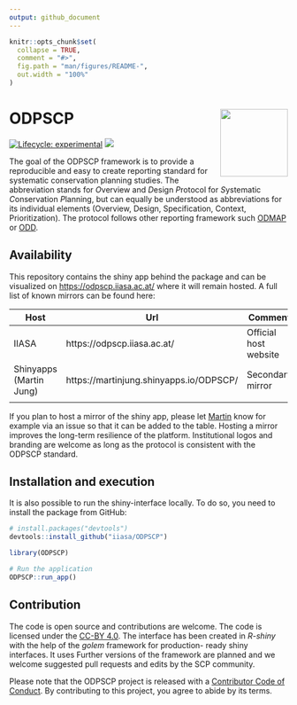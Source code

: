 ```yaml
---
output: github_document
---
```


<!-- README.md is generated from README.Rmd. Please edit that file -->

```r
knitr::opts_chunk$set(
  collapse = TRUE,
  comment = "#>",
  fig.path = "man/figures/README-",
  out.width = "100%"
)
```

# ODPSCP <img src="man/figures/logo.png" align="right" height="122"/>

<!-- badges: start -->

[![Lifecycle: experimental](https://img.shields.io/badge/lifecycle-experimental-orange.svg)](https://lifecycle.r-lib.org/articles/stages.html#experimental)
[![](https://img.shields.io/badge/Shiny-shinyapps.io-447099"?style=flat&labelColor=white&logo=Posit&logoColor=447099")](https://martinjung.shinyapps.io/ODPSCP/)

<!-- badges: end -->

The goal of the ODPSCP framework is to provide a reproducible and easy to create reporting standard for systematic conservation planning studies. The abbreviation stands for *O*verview and *D*esign *P*rotocol for *S*ystematic *C*onservation *P*lanning, but can equally be understood as abbreviations for its individual elements (Overview, Design, Specification, Context, Prioritization). The protocol follows other reporting framework such [ODMAP](https://onlinelibrary.wiley.com/doi/10.1111/ecog.04960) or [ODD](https://www.jasss.org/23/2/7.html).

## Availability

This repository contains the shiny app behind the package and can be visualized on [https://odpscp.iiasa.ac.at/](https://odpscp.iiasa.ac.at/) where it will remain hosted.
A full list of known mirrors can be found here:

| Host | Url  | Comment |
|------|------|------|
| IIASA | https://odpscp.iiasa.ac.at/ | Official host website |
| Shinyapps (Martin Jung)     | https://martinjung.shinyapps.io/ODPSCP/ | Secondary mirror | 
|      |      | | 

If you plan to host a mirror of the shiny app, please let [Martin](https://github.com/Martin-Jung) know for example via an issue so that it can be added to the table. Hosting a mirror improves the long-term resilience of the platform. Institutional logos and branding are welcome as long as the protocol is consistent with the ODPSCP standard.

## Installation and execution

It is also possible to run the shiny-interface locally. To do so, you need to install the package from GitHub:

```r
# install.packages("devtools")
devtools::install_github("iiasa/ODPSCP")

library(ODPSCP)

# Run the application
ODPSCP::run_app()
```

## Contribution

The code is open source and contributions are welcome. The code is licensed under the [CC-BY 4.0](https://creativecommons.org/licenses/by/4.0/). The interface has been created in *R-shiny* with the help of the *golem* framework for production- ready shiny interfaces. It uses
Further versions of the framework are planned and we welcome suggested pull requests and edits by the SCP community.

Please note that the ODPSCP project is released with a [Contributor Code of Conduct](https://contributor-covenant.org/version/2/1/CODE_OF_CONDUCT.html). By contributing to this project, you agree to abide by its terms.
